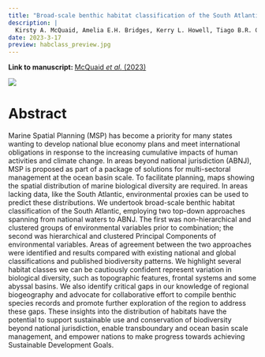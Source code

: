 ```yaml
---
title: "Broad-scale benthic habitat classification of the South Atlantic"
description: |
  Kirsty A. McQuaid, Amelia E.H. Bridges, Kerry L. Howell, Tiago B.R. Gandra, Vitor de Souzad, Jock C. Currie, Oliver T. Hogg, Tabitha R.R. Pearman, James B. Bell, Lara J. Atkinson, Diane Baum, Jarbas Bonetti, Alvar Carranza, Omar Defeo, Thomas Furey, Maria A. Gasalla, Neil Golding, Shannon L. Hampton, Sebastián Horta, Daniel O.B. Jones, Amanda T. Lombard, Eleonora Manca, Yamandú Marin, Stephanie Martin, Pål Mortensen, Cecilia Passadore, Nils Piechaud, Kerry J. Sink & Andrew Yool
date: 2023-3-17
preview: habclass_preview.jpg
---
```


**Link to manuscript: **[McQuaid *et al.* (2023)](https://www.sciencedirect.com/science/article/pii/S0079661123000599?casa_token=M6eHc2UIC9EAAAAA:6ctZGGPtenqZhEamlEpHk3xpKL5aeqb9cHngVZ9LzC3Qzpl9RNZ8TyiPIiROqeMHIA7L7B_tNnM)

![](habclass_preview.jpg)

# Abstract 

Marine Spatial Planning (MSP) has become a priority for many states wanting to develop national blue economy plans and meet international obligations in response to the increasing cumulative impacts of human activities and climate change. In areas beyond national jurisdiction (ABNJ), MSP is proposed as part of a package of solutions for multi-sectoral management at the ocean basin scale. To facilitate planning, maps showing the spatial distribution of marine biological diversity are required. In areas lacking data, like the South Atlantic, environmental proxies can be used to predict these distributions. We undertook broad-scale benthic habitat classification of the South Atlantic, employing two top-down approaches spanning from national waters to ABNJ. The first was non-hierarchical and clustered groups of environmental variables prior to combination; the second was hierarchical and clustered Principal Components of environmental variables. Areas of agreement between the two approaches were identified and results compared with existing national and global classifications and published biodiversity patterns. We highlight several habitat classes we can be cautiously confident represent variation in biological diversity, such as topographic features, frontal systems and some abyssal basins. We also identify critical gaps in our knowledge of regional biogeography and advocate for collaborative effort to compile benthic species records and promote further exploration of the region to address these gaps. These insights into the distribution of habitats have the potential to support sustainable use and conservation of biodiversity beyond national jurisdiction, enable transboundary and ocean basin scale management, and empower nations to make progress towards achieving Sustainable Development Goals.